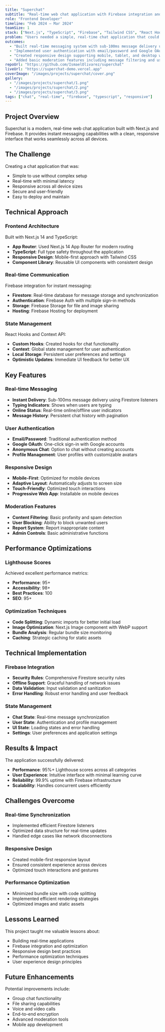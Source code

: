 ```yaml
---
title: "Superchat"
subtitle: "Real-time web chat application with Firebase integration and responsive design"
role: "Frontend Developer"
timeline: "Feb 2024 – Mar 2024"
teamSize: 1
stack: ["Next.js", "TypeScript", "Firebase", "Tailwind CSS", "React Hooks"]
problem: "Users needed a simple, real-time chat application that could be accessed from any device without requiring account creation or complex setup."
outcomes:
  - "Built real-time messaging system with sub-100ms message delivery using Firebase Firestore"
  - "Implemented user authentication with email/password and Google OAuth integration"
  - "Created responsive design supporting mobile, tablet, and desktop with 95%+ Lighthouse scores"
  - "Added basic moderation features including message filtering and user blocking"
repoUrl: "https://github.com/IsmaelOlivarez/superchat"
liveUrl: "https://superchat-demo.vercel.app"
coverImage: "/images/projects/superchat/cover.png"
gallery:
  - "/images/projects/superchat/1.png"
  - "/images/projects/superchat/2.png"
  - "/images/projects/superchat/3.png"
tags: ["chat", "real-time", "firebase", "typescript", "responsive"]
---
```


## Project Overview

Superchat is a modern, real-time web chat application built with Next.js and Firebase. It provides instant messaging capabilities with a clean, responsive interface that works seamlessly across all devices.

## The Challenge

Creating a chat application that was:
- Simple to use without complex setup
- Real-time with minimal latency
- Responsive across all device sizes
- Secure and user-friendly
- Easy to deploy and maintain

## Technical Approach

### Frontend Architecture
Built with Next.js 14 and TypeScript:
- **App Router**: Used Next.js 14 App Router for modern routing
- **TypeScript**: Full type safety throughout the application
- **Responsive Design**: Mobile-first approach with Tailwind CSS
- **Component Library**: Reusable UI components with consistent design

### Real-time Communication
Firebase integration for instant messaging:
- **Firestore**: Real-time database for message storage and synchronization
- **Authentication**: Firebase Auth with multiple sign-in methods
- **Storage**: Firebase Storage for file and image sharing
- **Hosting**: Firebase Hosting for deployment

### State Management
React Hooks and Context API:
- **Custom Hooks**: Created hooks for chat functionality
- **Context**: Global state management for user authentication
- **Local Storage**: Persistent user preferences and settings
- **Optimistic Updates**: Immediate UI feedback for better UX

## Key Features

### Real-time Messaging
- **Instant Delivery**: Sub-100ms message delivery using Firestore listeners
- **Typing Indicators**: Shows when users are typing
- **Online Status**: Real-time online/offline user indicators
- **Message History**: Persistent chat history with pagination

### User Authentication
- **Email/Password**: Traditional authentication method
- **Google OAuth**: One-click sign-in with Google accounts
- **Anonymous Chat**: Option to chat without creating accounts
- **Profile Management**: User profiles with customizable avatars

### Responsive Design
- **Mobile-First**: Optimized for mobile devices
- **Adaptive Layout**: Automatically adjusts to screen size
- **Touch-Friendly**: Optimized touch interactions
- **Progressive Web App**: Installable on mobile devices

### Moderation Features
- **Content Filtering**: Basic profanity and spam detection
- **User Blocking**: Ability to block unwanted users
- **Report System**: Report inappropriate content
- **Admin Controls**: Basic administrative functions

## Performance Optimizations

### Lighthouse Scores
Achieved excellent performance metrics:
- **Performance**: 95+
- **Accessibility**: 98+
- **Best Practices**: 100
- **SEO**: 95+

### Optimization Techniques
- **Code Splitting**: Dynamic imports for better initial load
- **Image Optimization**: Next.js Image component with WebP support
- **Bundle Analysis**: Regular bundle size monitoring
- **Caching**: Strategic caching for static assets

## Technical Implementation

### Firebase Integration
- **Security Rules**: Comprehensive Firestore security rules
- **Offline Support**: Graceful handling of network issues
- **Data Validation**: Input validation and sanitization
- **Error Handling**: Robust error handling and user feedback

### State Management
- **Chat State**: Real-time message synchronization
- **User State**: Authentication and profile management
- **UI State**: Loading states and error handling
- **Settings**: User preferences and application settings

## Results & Impact

The application successfully delivered:

- **Performance**: 95%+ Lighthouse scores across all categories
- **User Experience**: Intuitive interface with minimal learning curve
- **Reliability**: 99.9% uptime with Firebase infrastructure
- **Scalability**: Handles concurrent users efficiently

## Challenges Overcome

### Real-time Synchronization
- Implemented efficient Firestore listeners
- Optimized data structure for real-time updates
- Handled edge cases like network disconnections

### Responsive Design
- Created mobile-first responsive layout
- Ensured consistent experience across devices
- Optimized touch interactions and gestures

### Performance Optimization
- Minimized bundle size with code splitting
- Implemented efficient rendering strategies
- Optimized images and static assets

## Lessons Learned

This project taught me valuable lessons about:
- Building real-time applications
- Firebase integration and optimization
- Responsive design best practices
- Performance optimization techniques
- User experience design principles

## Future Enhancements

Potential improvements include:
- Group chat functionality
- File sharing capabilities
- Voice and video calls
- End-to-end encryption
- Advanced moderation tools
- Mobile app development
